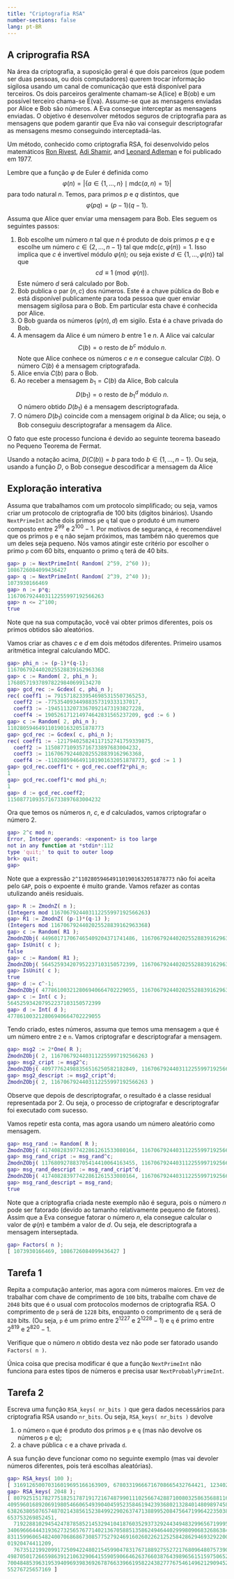 ```yaml
---
title: "Criptografia RSA"
number-sections: false
lang: pt-BR
---
```


## A criprografia RSA

:::{.problem}
Na área da criptografia, a suposição geral é que dois parceiros (que podem ser duas pessoas, ou dois computadores) querem trocar informação sigilosa usando um canal de comunicação que está disponível para terceiros. Os dois parceiros geralmente chamam-se A(lice) e B(ob) e um possível terceiro chama-se E(va). Assume-se que as mensagens enviadas por Alice e Bob são números. A Eva consegue interceptar as mensagens enviadas. O objetivo é desenvolver métodos seguros de criptografia para as mensagens que podem garantir que Eva não vai conseguir descriptografar as mensagens mesmo conseguindo interceptadá-las.

Um método, conhecido como criptografia RSA, foi desenvolvido pelos matemáticos  <a title="Ron Rivest" href="https://en.wikipedia.org/wiki/Ron_Rivest">Ron Rivest</a>, <a title="Adi Shamir" href="https://en.wikipedia.org/wiki/Adi_Shamir">Adi Shamir</a>, and <a title="Leonard Adleman" href="https://en.wikipedia.org/wiki/Leonard_Adleman">Leonard Adleman</a> e foi publicado em 1977.

Lembre que a função $\varphi$ de Euler é definida como
$$
\varphi(n)=|\{a\in\{1,\ldots,n\}\mid \mbox{mdc}(a,n)=1\}|
$$
para todo natural $n$. Temos, para primos $p$ e $q$ distintos, que
$$
\varphi(pq)=(p-1)(q-1).
$$

Assuma que Alice quer enviar uma mensagem para Bob. Eles seguem os seguintes passos:

1.   Bob escolhe um número $n$ tal que $n$ é produto de dois primos $p$ e $q$ e escolhe um número $c\in\{2,\ldots,n-1\}$ tal que $\mbox{mdc}(c,\varphi(n))=1$. Isso implica que $c$ é invertível módulo $\varphi(n)$; ou seja existe $d\in\{1,\ldots,\varphi(n)\}$ tal que
$$
cd\equiv 1\pmod{\varphi(n)}.
$$
Este número $d$ será calculado por Bob.
2.  Bob publica o par $(n,c)$ dos números. Este é a chave pública do Bob e está disponível publicamente para toda pessoa que quer enviar mensagem sigilosa para o Bob. Em particular esta chave é conhecida por Alice.
3.  O Bob guarda os números $(\varphi(n),d)$ em sigilo. Esta é a chave privada do Bob.
4.  A mensagem da Alice é um número $b$ entre $1$ e $n$. A Alice vai calcular
$$
C(b)=\mbox{o resto de $b^c$ módulo $n$}.
$$
Note que Alice conhece os números $c$ e $n$ e consegue calcular $C(b)$. O número $C(b)$ é a mensagem criptografada.
5.  Alice envia $C(b)$ para o Bob.
6.  Ao receber a mensagem $b_1=C(b)$ da Alice, Bob calcula
$$
D( b_1)=\mbox{o resto de $b_1^d$ módulo $n$}.
$$
O número obtido $D(b_1)$ é a mensagem descriptografada.
6.  O número $D(b_1)$ coincide com a mensagem original $b$ da Alice; ou seja, o Bob conseguiu descriptografar a mensagem da Alice.

O fato que este processo funciona é devido ao seguinte teorema baseado no Pequeno Teorema de Fermat.

::::{#thm-}
Usando a notação acima, $D(C(b))=b$ para todo $b\in\{1,\ldots,n-1\}$. Ou seja, usando a função $D$, o Bob consegue descodificar a mensagem da Alice
::::
:::

## Exploração interativa

:::{.subexample}
Assuma que trabalhamos com um protocolo simplificado; ou seja, vamos criar um protocolo de criptografia de 100 bits (digitos binários). Usando `NextPrimeInt` ache dois primos `p`e `q` tal que o produto é um numero composto entre $2^{99}$ e $2^{100}-1$. Por motivos de segurança, é recomendável que os primos `p` e `q` não sejam próximos, mas também não queremos que um deles seja pequeno.  Nós vamos atingir este critério por escolher o primo `p` com 60 bits, enquanto o primo `q` terá de 40 bits.

```matlab
gap> p := NextPrimeInt( Random( 2^59, 2^60 ));
1086726084099436427
gap> q := NextPrimeInt( Random( 2^39, 2^40 ));
1073930166469
gap> n := p*q;
1167067924403112255997192566263
gap> n <= 2^100;
true
```

Note que na sua computação, você vai obter primos diferentes, pois os primos obtidos são aleatórios. 

Vamos criar as chaves $c$ e $d$ em dois métodos diferentes. Primeiro usamos aritmética integral calculando MDC.




```matlab
gap> phi_n := (p-1)*(q-1);
1167067924402025528839162963368
gap> c := Random( 2, phi_n );
176805719378978229840699134270
gap> gcd_rec := Gcdex( c, phi_n );
rec( coeff1 := 79157182339546985315507365253, 
  coeff2 := -77535409344988357319333137017, 
  coeff3 := -194511320733670921473193827228, 
  coeff4 := 190526171214974642831565237209, gcd := 6 )
gap> c := Random( 2, phi_n );     
1102805946491101901632051878773
gap> gcd_rec := Gcdex( c, phi_n );
rec( coeff1 := -121794025824117152741759339875, 
  coeff2 := 115087710935716733897683004232, 
  coeff3 := 1167067924402025528839162963368, 
  coeff4 := -1102805946491101901632051878773, gcd := 1 )
gap> gcd_rec.coeff1*c + gcd_rec.coeff2*phi_n;
1
gap> gcd_rec.coeff1*c mod phi_n;             
1
gap> d := gcd_rec.coeff2;
115087710935716733897683004232
```

Ora que temos os números $n$, $c$, e $d$ calculados, vamos criptografar o número $2$.
```matlab
gap> 2^c mod n;
Error, Integer operands: <exponent> is too large
not in any function at *stdin*:112
type 'quit;' to quit to outer loop
brk> quit;
gap> 
```
Note que a expressão `2^1102805946491101901632051878773` não foi aceita pelo `GAP`, pois o expoente é muito grande. Vamos refazer as contas utulizando anéis residuais. 


```matlab
gap> R := ZmodnZ( n );
(Integers mod 1167067924403112255997192566263)
gap> R1 := ZmodnZ( (p-1)*(q-1) );
(Integers mod 1167067924402025528839162963368)
gap> c := Random( R1 );
ZmodnZObj( 449601717067465409204371741486, 1167067924402025528839162963368 )
gap> IsUnit( c );
false
gap> c := Random( R1 );
ZmodnZObj( 564525934207952237103150572399, 1167067924402025528839162963368 )
gap> IsUnit( c );
true
gap> d := c^-1;
ZmodnZObj( 477861003212806940664702229055, 1167067924402025528839162963368 )
gap> c := Int( c );
564525934207952237103150572399
gap> d := Int( d );
477861003212806940664702229055
```
Tendo criado, estes números, assuma que temos uma mensagem `a` que é um número entre `2` e `n`.  Vamos criptografar e descriptografar a mensagem.

```matlab
gap> msg2 := 2*One( R );
ZmodnZObj( 2, 1167067924403112255997192566263 )
gap> msg2_cript := msg2^c;
ZmodnZObj( 409777624988356516250582182849, 1167067924403112255997192566263 )
gap> msg2_descript := msg2_cript^d;
ZmodnZObj( 2, 1167067924403112255997192566263 )
```

Observe que depois de descriptografar, o resultado é a classe residual representada por $2$. Ou seja, o processo de criptografar e descriptografar foi executado com sucesso.

Vamos repetir esta conta, mas agora usando um número aleatório como mensagem.

```matlab
gap> msg_rand := Random( R );
ZmodnZObj( 417408283977422861261533080164, 1167067924403112255997192566263 )
gap> msg_rand_cript := msg_rand^c;
ZmodnZObj( 117680927883705414410064163455, 1167067924403112255997192566263 )
gap> msg_rand_descript := msg_rand_cript^d;
ZmodnZObj( 417408283977422861261533080164, 1167067924403112255997192566263 )
gap> msg_rand_descript = msg_rand;
true
```

Note que a criptografia criada neste exemplo não é segura, pois o número $n$ pode ser fatorado (devido ao tamanho relativamente pequeno de fatores). Assim que a Eva consegue fatorar  o número $n$, ela consegue calcular o valor de $\varphi(n)$ e também a valor de $d$. Ou seja, ele descriptografa a mensagem interseptada. 
```matlab
gap> Factors( n );
[ 1073930166469, 1086726084099436427 ]
```
:::

## Tarefa 1

:::{.subproblem}
Repita a computação anterior, mas agora com números maiores. Em vez de trabalhar com chave de comprimento de `100` bits, trabalhe com chave de `2048` bits que é o usual com protocolos modernos de criptografia RSA. O comprimento de `p` será de `1228` bits, enquanto o comprimento de `q` será de `820` bits. (Ou seja, `p` é um primo entre $2^{1227}$ e $2^{1228}-1$) e `q` é primo entre $2^{819}$ e $2^{820}-1$.

Verifique que o número $n$ obtido desta vez não pode ser fatorado usando `Factors( n )`.
:::

:::{.hint}
Única coisa que precisa modificar é que a função `NextPrimeInt` não funciona para estes típos de números e precisa usar `NextProbablyPrimeInt`. 
:::

## Tarefa 2

:::{.subproblem}
Escreva uma função `RSA_keys( nr_bits )` que gera dados necessários para criptografia RSA usando `nr_bits`. Ou seja, `RSA_keys( nr_bits )` devolve 

1. o número `n` que é produto dos primos `p` e `q` (mas não devolve os números `p` e `q`);
2. a chave pública `c` e a chave privada `d`.
   
A sua função deve funcionar como no seguinte exemplo (mas vai devoler números diferentes, pois terá escolhas aleatórias).
```matlab
gap> RSA_keys( 100 );
[ 316912650070316019695166163909, 67803319666716708665432764421, 123402113103695021747726526701 ]
gap> RSA_keys( 2048 );
[ 8079251517827751825178719172167487990111025667428871008032586356881163784716972723299300352880728365922179490230474504873529889787622730273772038096612070780157719341825249022937549437597413026699014\
409596016892069198054660654939040459523584619423936802132840148098974587465512670264468154836041528791399303629821338677862343476508408719129704032506523521007918729333859365737706858631433480971900864\
638263805076574870214385615238499229026374713889952084756471996422350380077815154120299937510569062144760090910873471827641595447079810841106710510426149570066998895904923832582092610166532840530813197\
653753269852451, 
  7192288102945424787858521453294104187603529373292443494832996567199950593373447191843467648596336466354111301360259647044189398010351244637050665713156802075659077920531325814869596760587751308864739\
340696664443193627325657677140213670588513586249464402999809068326863845269559193096291594119839200884396779283334530215447671214968834923718725881618320293090587468802422721225000761071107139228783124\
831159960654824007068686730857752792469160260226212525842862946932922002967218219246000047897040282800429269436913752744220440070728102422490504316768143497622166381341515789631855697084844227310016309\
01920474411209, 
  7673512199209917250942248021545990478317671889275527217680964807573904330703979475900391247316654376108455410058597952795886386824500341556821544450701499926539897653333550863267800426221024755589724\
498705017266598639121063290641559059066462637660387643989656151597506529056513058026142914987050935773395104783940750228548930324401685657726448259117738771591211362993963100987178452005792367299310803\
700484853963195394096939836926787663396619582243827776754614962129094525567992153167656443410227381642288014676450365455581712150358955373536292463490794521531456519491901415830406291183849562813990696\
55276725657169 ]
```
:::

<!--
RSA_keys := function( nr_bits )
    local nr_bits_p, nr_bits_q, p, q, n, phi_n, c, gcd_rep, d;

    nr_bits_p := Int( 3*nr_bits/5 );
    nr_bits_q := nr_bits - nr_bits_p; 
    p := NextProbablyPrimeInt( 2^(nr_bits_p-1) );
    q := NextProbablyPrimeInt( 2^(nr_bits_q-1) );

    n := p*q;

    phi_n := (p-1)*(q-1);

    repeat 
        c := Random( 2, n );
        gcd_rep := Gcdex( phi_n, c );
        d := gcd_rep.coeff1*phi_n + gcd_rep.coeff2*c;
    until d = 1;

    return [ n, c, gcd_rep.coeff2 ];
end; 
-->
